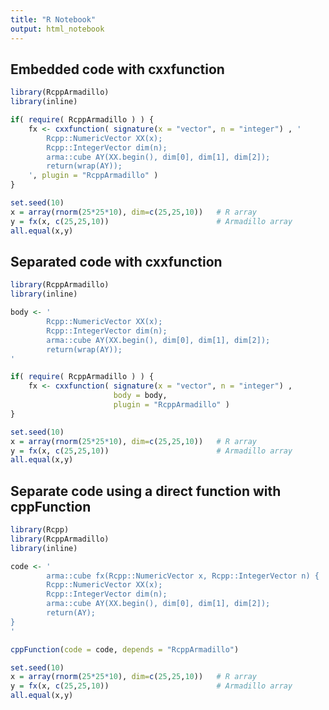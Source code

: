```yaml
---
title: "R Notebook"
output: html_notebook
---
```


## Embedded code with cxxfunction

```r
library(RcppArmadillo)
library(inline)

if( require( RcppArmadillo ) ) {
	fx <- cxxfunction( signature(x = "vector", n = "integer") , '
		Rcpp::NumericVector XX(x);
		Rcpp::IntegerVector dim(n);
		arma::cube AY(XX.begin(), dim[0], dim[1], dim[2]);
		return(wrap(AY));
	', plugin = "RcppArmadillo" )
}

set.seed(10)
x = array(rnorm(25*25*10), dim=c(25,25,10))   # R array
y = fx(x, c(25,25,10))                        # Armadillo array
all.equal(x,y)
```


## Separated code with cxxfunction

```r
library(RcppArmadillo)
library(inline)

body <- '
        Rcpp::NumericVector XX(x);
		Rcpp::IntegerVector dim(n);
		arma::cube AY(XX.begin(), dim[0], dim[1], dim[2]);
		return(wrap(AY));
'

if( require( RcppArmadillo ) ) {
	fx <- cxxfunction( signature(x = "vector", n = "integer") , 
	                   body = body, 
	                   plugin = "RcppArmadillo" )
}

set.seed(10)
x = array(rnorm(25*25*10), dim=c(25,25,10))   # R array
y = fx(x, c(25,25,10))                        # Armadillo array
all.equal(x,y)
```

## Separate code using a direct function with cppFunction

```r
library(Rcpp)
library(RcppArmadillo)
library(inline)

code <- '
        arma::cube fx(Rcpp::NumericVector x, Rcpp::IntegerVector n) {
        Rcpp::NumericVector XX(x);
		Rcpp::IntegerVector dim(n);
		arma::cube AY(XX.begin(), dim[0], dim[1], dim[2]);
		return(AY);
}
'

cppFunction(code = code, depends = "RcppArmadillo")

set.seed(10)
x = array(rnorm(25*25*10), dim=c(25,25,10))   # R array
y = fx(x, c(25,25,10))                        # Armadillo array
all.equal(x,y)
```

